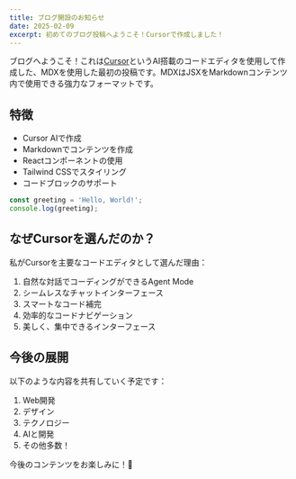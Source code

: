 ```yaml
---
title: ブログ開設のお知らせ
date: 2025-02-09
excerpt: 初めてのブログ投稿へようこそ！Cursorで作成しました！
---
```


ブログへようこそ！これは[Cursor](https://cursor.sh)というAI搭載のコードエディタを使用して作成した、MDXを使用した最初の投稿です。MDXはJSXをMarkdownコンテンツ内で使用できる強力なフォーマットです。

## 特徴

- Cursor AIで作成
- Markdownでコンテンツを作成
- Reactコンポーネントの使用
- Tailwind CSSでスタイリング
- コードブロックのサポート

```typescript
const greeting = 'Hello, World!';
console.log(greeting);
```

## なぜCursorを選んだのか？

私がCursorを主要なコードエディタとして選んだ理由：

1. 自然な対話でコーディングができるAgent Mode
2. シームレスなチャットインターフェース
3. スマートなコード補完
4. 効率的なコードナビゲーション
5. 美しく、集中できるインターフェース

## 今後の展開

以下のような内容を共有していく予定です：

1. Web開発
2. デザイン
3. テクノロジー
4. AIと開発
5. その他多数！

今後のコンテンツをお楽しみに！🚀
